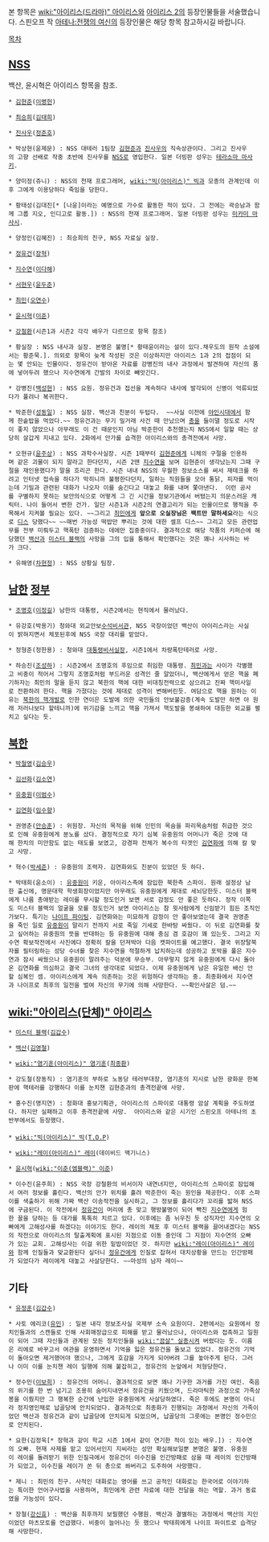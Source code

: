 본 항목은 [[wiki:"아이리스(드라마)" 아이리스]]와 [[아이리스 2]]의 등장인물들을 서술했습니다.  스핀오프 작 [[아테나:전쟁의 여신]]의 등장인물은 해당 항목 참고하시길 바랍니다.

[[목차]]
== [[NSS]] ==
백산, 윤시혁은 아이리스 항목을 참조.

 * [[김현준(아이리스)|김현준]]([[이병헌]])

 * [[최승희(아이리스)|최승희]]([[김태희]])

 * [[진사우]]([[정준호]])

 * 박상현(윤제문) : NSS 대테러 1팀장 [[김현준]]과 [[진사우]]의 직속상관이다. 그리고 진사우의 고향 선배로 작중 초반에 진사우를 [[NSS]]로 영입한다. 일본 더빙판 성우는 [[테라소마 마사키]].

 * 양미정(쥬니) : NSS의 천재 프로그래머, [[wiki:"빅(아이리스)" 빅]]과 모종의 관계인데 이후 그에게 이용당하다 죽임을 당한다.

 * 황태성(김대진[* [나윤]이라는 예명으로 가수로 활동한 적이 있다. 그 전에는 곽승남과 함께 그룹 지오, 인디고로 활동.]) : NSS의 천재 프로그래머. 일본 더빙판 성우는 [[미카미 마사시]]. 

 * 양정인(김혜진) : 최승희의 친구, NSS 자료실 실장.

 * [[정유건]]([[장혁]])

 * [[지수연(아이리스 2)|지수연]]([[이다해]]) 

 * [[서현우]]([[윤두준]])

 * [[최민]]([[오연수]]) 

 * [[윤시혁]]([[이준(엠블랙)|이준]])

 * [[강철환]](시즌1과 시즌2 각각 배우가 다르므로 항목 참조)

 * 황실장 : NSS 내사과 실장. 본명은 불명[* 황태윤이라는 설이 있다.채우도의 원작 소설에서는 황준묵.]. 의외로 항목이 늦게 작성된 것은 이상하지만 아이리스 1과 2의 접점이 되는 몇 안되는 인물이다. 정유건이 받아온 자료를 강병진의 내사 과정에서 발견하여 자신의 품에 넣어두려 했으나 지수연에게 간발의 차이로 빼앗긴다.

 * 강병진([[백성현]]) : NSS 요원. 정유건과 접선을 계속하다 내사에 발각되어 신병이 억류되었다가 풀려나 복귀한다.

 * 박준한([[성동일]]) : NSS 실장. 백산과 친분이 두텁다.  ~~사실 이전에 [[야인시대]]에서 함께 한솥밥을 먹었다.~~ 정유건과는 무기 밀거래 사건 때 만났으며 [[총]]을 들이댈 정도로 시작이 좋지 않았으나 아무래도 이 건 때문인지 아님 박준한이 추천했는지 NSS에서 일할 때는 상당히 살갑게 지내고 있다. 2화에서 안가를 습격한 아이리스와의 총격전에서 사망.

 * 오현규([[윤주상]]) : NSS 과학수사실장. 시즌 1때부터 [[김현준]]에게 니체의 구절을 인용하며 같은 괴물이 되지 말라고 한다던지, 시즌 2땐 [[지수연]]을 보며 김현준이 생각났는지 그때 구절을 재인용했다가 말을 흐리곤 한다. 시즌 내내 NSS의 우월한 정보소스를 써서 재테크를 하려고 인터넷 접속을 하다가 막히니까 불평한다던지, 일하는 직원들을 모아 통닭, 피자를 먹이는데 기밀과 관련된 대화가 나오자 이를 숨긴다고 대놓고 화를 내며 쫓아낸다.  이런 공사를 구별하지 못하는 보안의식으로 어떻게 그 긴 시간을 정보기관에서 버텼는지 의문스러운 캐릭터. 나이 들어서 변한 건가. 일단 시즌1과 시즌2의 연결고리가 되는 인물이므로 행적을 주목해서 지켜볼 필요는 있다. ~~그리고 [[최민]]에게 '''앞으로 오실장님은 팩트만 말하세요'''라는 식으로 [[디스]] 당했다~~ ~~매번 가능성 떡밥만 뿌리는 것에 대한 셀프 디스~~ 그리고 모든 관련업무를 전부 미뤄두고 핵폭탄 검증하는 데에만 집중중이다. 결과적으로 해당 작품의 키퍼슨에 해당했던 [[백산]]과 [[미스터 블랙]]의 사망을 그의 입을 통해서 확인했다는 것은 꽤나 시사하는 바가 크다.

 * 유해영([[차현정]]) : NSS 상황실 팀장.

== [[대한민국|남한]] [[정부]] == 
 * [[조명호(아이리스)|조명호]]([[이정길]]) 남한의 대통령, 시즌2에서는 현직에서 물러났다.

 * 유강호(박용기) 청와대 외교안보[[수석비서관]], NSS 국장이었던 백산이 아이리스라는 사실이 밝혀지면서 체포된후에 NSS 국장 대리를 맡았다.

 * 정형준(정한용) : 청와대 [[대통령비서실]]장, 시즌1에서 차량폭탄테러로 사망.

 * 하승진([[조성하]]) : 시즌2에서 조명호의 후임으로 취임한 대통령. [[최민]]과는 사이가 각별했고 비중이 적어서 그렇지 조명호처럼 부드러운 성격인 줄 알았더니, 백산에게서 얻은 핵을 폐기하자는 최민의 말을 듣지 않고 북한의 핵에 대한 비대칭전력으로 삼으려고 진짜 핵미사일로 전환하려 한다. 핵을 가졌다는 것에 제대로 성격이 변해버린듯. 여담으로 핵을 원하는 이유는 [[북한의 핵개발]]로 인한 연이은 도발에 의한 국민들의 안보불감증(계속 도발만 하면 아 원래 저러나보다 할테니까)에 위기감을 느끼고 핵을 가져서 핵도발을 봉쇄하여 대등한 외교를 펼치고 싶다는 듯.

== [[북한]] == 
 * [[박철영(아이리스)|박철영]]([[김승우]])

 * [[김선화]]([[김소연(배우)|김소연]])

 * [[유중원]]([[이범수]])

 * [[김연화]]([[임수향]])

 * 권영춘([[안승훈]]) : 위원장. 자신의 목적을 위해 인민의 목숨을 파리목숨처럼 취급한 것으로 인해 유중원에게 분노를 샀다. 결정적으로 자기 심복 유중원의 어머니가 죽은 것에 대해 한치의 미안함도 없는 태도를 보였고, 강경파 전체가 복수의 타겟인 [[김연화]]에 의해 칼 맞고 사망.

 * 혁수([[박세준]]) : 유중원의 조력자. 김연화와도 친분이 있었던 듯 하다.

 * 박태희(윤소이) : [[유중원]]이 키운, 아이리스측에 잠입한 북한측 스파이. 원래 설정상 남한 출신에, 명문대학 학생회장이었지만 아무래도 유중원에게 제대로 세뇌당한듯. 미스터 블랙에게 나름 총애받는 레이를 무시할 정도인거 보면 서로 감정도 안 좋은 듯하다. 정작 이쪽도 미스터 블랙의 얼굴을 모를 정도인거 보면 아이리스는 참 윗사람에게 신임받기 힘든 조직인가보다. 특기는 [[나이프 파이팅]]. 김연화와는 미묘하게 감정이 안 좋아보였는데 결국 권영춘을 죽인 일로 [[유중원]]이 말리기 전까지 서로 죽일 기세로 한바탕 싸웠다. 이 뒤로 김연화를 찾고 싶어하는 유중원의 뜻을 반대하는 등 유중원에 대해 충심 겸 호감이 꽤 있는듯. 그리고 지수연 확보작전에서 사진에다 정확히 칼을 던져박아 다음 캣파이트를 예고했다. 결국 위장탈북자를 필터링하는 성당 수녀를 찾은 지수연을 적절하게 납치하는데 성공하고 포박을 풀은 지수연과 잠시 싸웠으나 유중원이 말려주는 덕분에 무승부. 아무렇지 않게 유중원에게 다시 돌아온 김연화를 의심하고 결국 그녀의 생각대로 되었다. 이제 유중원에게 남은 유일한 배신 안할 심복인 셈. 아이리스에게 계속 의존하는 것은 위험하다 생각하는 중. 최종화에서 지수연과 나이프로 최후의 일전을 벌여 자신의 무기에 의해 사망한다. ~~확인사살은 덤.~~

== [[wiki:"아이리스(단체)" 아이리스]] == 
 * [[미스터 블랙]]([[김갑수]])

 * [[백산(아이리스)|백산]]([[김영철]])

 * [[wiki:"염기훈(아이리스)" 염기훈]]([[최종환(배우)|최종환]])

 * 강도철(장동직) : 염기훈의 부하로 노동당 테러부대장, 염기훈의 지시로 남한 광화문 한복판에 핵테러를 강행하다 이를 눈치챈 김현준과의 총격전끝에 사망.

 * 홍수진(명지연) : 청화대 홍보기획관, 아이리스의 스파이로 대통령 암살 계획을 주도하였다. 하지만 실패하고 이후 총격전끝에 사망.  아이리스와 같은 시기인 스핀오프 아테나의 초반부에서도 등장했다.
 
 * [[wiki:"빅(아이리스)" 빅]]([[T.O.P]])

 * [[wiki:"레이(아이리스)" 레이]](데이비드 맥기니스)

 * [[윤시혁]]([[wiki:"이준(엠블랙)" 이준]])

 * 이수진(윤주희) : NSS 국장 강철환의 비서이자 내연녀지만, 아이리스의 스파이로 잠입해서 여러 정보를 흘린다. 백산의 안가 위치를 흘려 박준한이 죽는 원인을 제공한다. 이후 스파이를 색출하기 위해 가짜 백산 이송작전을 실시하고, 그 정보를 흘리다가 꼬리를 밟혀 NSS에 구금된다. 이 작전에서 [[정유건]]이 머리에 총 맞고 행방불명이 되어 빡친 [[지수연]]에게 험한 꼴을 당하는 등 대가를 톡톡히 치르고 있다. 이후에는 좀 뉘우친 듯 성직자인 지수연의 오빠에게 고해성사를 하겠다는 이야기도 한다. 레이의 체포 후 미스터 블랙을 끌어내겠다는 NSS의 작전으로 아이리스의 탈출계획에 표시된 지점으로 이동 중인데 그 지점이 지수연의 오빠가 있는 교회. 고해성사는 이걸 위한 밑밥이었던 것. 하지만 [[wiki:"레이(아이리스)" 레이]]와 함께 인질들과 맞교환된다 싶더니 [[정유건]]에게 인질로 잡혀서 대치상황을 만드는 인간방패가 되었다가 레이에게 대놓고 사살당한다. ~~마성의 남자 레이~~

== 기타 == 
 * [[유정훈]]([[김갑수]])

 * 사토 에리코([[유민]]) : 일본 내각 정보조사실 국제부 소속 요원이다. 2편에서는 요원에서 정치인들과의 스캔들로 인해 사회매장급으로 피해를 받고 물러났으나, 아이리스와 접촉하고 일원이 되어 그때 자신들과 관계된 모든 정치인들을 [[wiki:"끔살" 실종]]시켜 버렸다는 듯. 이름은 리에로 바꾸고서 여관을 운영하면서 기억을 잃은 정유건을 돌보고 있었다. 정유건의 기억이 돌아오면 제거했어야 했으나, 그에게 호감을 가지게 되어버려 그를 놓아주게 된다. 그러나 이미 이를 눈치챈 레이 일행에 의해 붙잡히고, 정유건의 눈앞에서 처형당한다.

 * 정수민([[이보희]]) : 정유건의 어머니. 결과적으로 보면 꽤나 기구한 과거를 가진 여인. 죽음의 위기를 한 번 넘기고 조용히 숨어지내면서 정유건을 키웠으며, 드라마틱한 과정으로 가족상봉을 이뤘지만 그 행복한 순간에 난입한 유중원에게 사살당하였다. 죽은 후에도 본명이 아니라 정지영인채로 납골당에 안치되었다. 결과적으로 최종화가 진행되는 과정에서 자신의 가족이었던 백산과 정유건과 같이 납골당에 안치되게 되었으며, 납골당의 그릇에는 본명인 정수민으로 안치된다.

 * 요한(김정욱[* 장혁과 같이 학교 시즌 1에서 같이 연기한 적이 있는 배우.]) : 지수연의 오빠. 현재 사제를 맡고 있어서인지 지씨라는 성만 확실해보일뿐 본명은 불명. 유중원이 레이를 돌려받기 위한 인질극에서 정유건이 이수진을 인간방패로 삼을 때 레이의 인간방패가 되었고, 이수진을 레이가 쏜 뒤 총으로 쏴버리고 도주하여 사망했다. 

 * 제니 : 최민의 친구. 사적인 대화로는 영어를 쓰고 공적인 대화로는 한국어로 이야기하는 특이한 언어구사법을 사용하며, 최민에게 관련 자료에 대한 전달을 하는 역할. 과거 동료였을 가능성이 있다.

 * 장철([[강신효]]) : 백산을 최후까지 보필했던 수행원. 백산과 결별하는 과정에서 백산의 지인이었던 마츠모토를 언급했다. 비중이 늘어나는 듯 했으나 박태희에게 나이프 파이트로 습격당해 사망한다.
